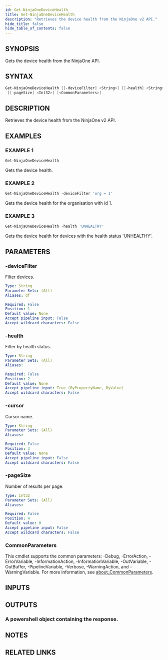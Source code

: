 ```yaml
---
id: Get-NinjaOneDeviceHealth
title: Get-NinjaOneDeviceHealth
description: "Retrieves the device health from the NinjaOne v2 API."
hide_title: false
hide_table_of_contents: false
---
```


## SYNOPSIS

Gets the device health from the NinjaOne API.

## SYNTAX

```powershell
Get-NinjaOneDeviceHealth [[-deviceFilter] <String>] [[-health] <String>] [[-cursor] <String>]
 [[-pageSize] <Int32>] [<CommonParameters>]
```

## DESCRIPTION

Retrieves the device health from the NinjaOne v2 API.

## EXAMPLES

### EXAMPLE 1

```powershell
Get-NinjaOneDeviceHealth
```

Gets the device health.

### EXAMPLE 2

```powershell
Get-NinjaOneDeviceHealth -deviceFilter 'org = 1'
```

Gets the device health for the organisation with id 1.

### EXAMPLE 3

```powershell
Get-NinjaOneDeviceHealth -health 'UNHEALTHY'
```

Gets the device health for devices with the health status 'UNHEALTHY'.

## PARAMETERS

### -deviceFilter

Filter devices.

```yaml
Type: String
Parameter Sets: (All)
Aliases: df

Required: False
Position: 1
Default value: None
Accept pipeline input: False
Accept wildcard characters: False
```

### -health

Filter by health status.

```yaml
Type: String
Parameter Sets: (All)
Aliases:

Required: False
Position: 2
Default value: None
Accept pipeline input: True (ByPropertyName, ByValue)
Accept wildcard characters: False
```

### -cursor

Cursor name.

```yaml
Type: String
Parameter Sets: (All)
Aliases:

Required: False
Position: 3
Default value: None
Accept pipeline input: False
Accept wildcard characters: False
```

### -pageSize

Number of results per page.

```yaml
Type: Int32
Parameter Sets: (All)
Aliases:

Required: False
Position: 4
Default value: 0
Accept pipeline input: False
Accept wildcard characters: False
```

### CommonParameters

This cmdlet supports the common parameters: -Debug, -ErrorAction, -ErrorVariable, -InformationAction, -InformationVariable, -OutVariable, -OutBuffer, -PipelineVariable, -Verbose, -WarningAction, and -WarningVariable. For more information, see [about_CommonParameters](http://go.microsoft.com/fwlink/?LinkID=113216).

## INPUTS

## OUTPUTS

### A powershell object containing the response.

## NOTES

## RELATED LINKS

